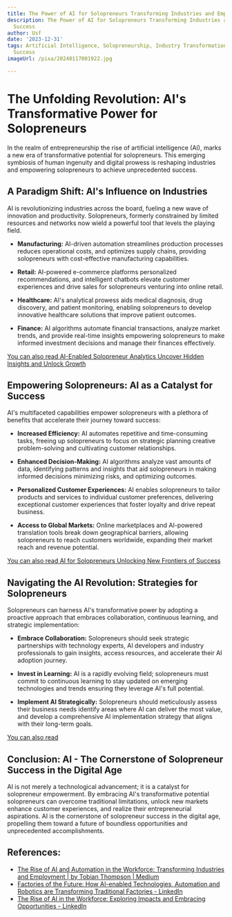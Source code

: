 ```yaml
---
title: The Power of AI for Solopreneurs Transforming Industries and Empowering Success
description: The Power of AI for Solopreneurs Transforming Industries and Empowering
  Success
author: Usf
date: '2023-12-31'
tags: Artificial Intelligence, Solopreneurship, Industry Transformation, Empowerment,
  Success
imageUrl: /pixa/20240117001922.jpg

---
```

# The Unfolding Revolution: AI's  Transformative Power for Solopreneurs

In the realm of entrepreneurship the rise of artificial intelligence (AI), marks a new era of transformative potential  for  solopreneurs. This emerging symbiosis  of human ingenuity and digital prowess is reshaping industries and empowering solopreneurs to achieve unprecedented success.

##  A Paradigm Shift: AI's Influence on Industries

AI is revolutionizing industries across the board, fueling  a new wave of innovation and productivity. Solopreneurs, formerly constrained by limited resources  and networks now wield a powerful  tool that levels the  playing field.

- **Manufacturing:** AI-driven automation  streamlines production  processes reduces operational costs,  and optimizes supply chains, providing solopreneurs with cost-effective manufacturing capabilities.

- **Retail:**  AI-powered e-commerce platforms personalized recommendations, and intelligent chatbots elevate customer experiences and drive sales for solopreneurs venturing into online retail.

- **Healthcare:** AI's analytical prowess aids medical diagnosis, drug discovery, and patient monitoring, enabling  solopreneurs to develop innovative healthcare solutions that  improve patient outcomes.

- **Finance:** AI algorithms automate  financial transactions, analyze market trends, and provide real-time  insights  empowering solopreneurs to make informed investment decisions  and manage their finances effectively.

[You can also read AI-Enabled Solopreneur Analytics  Uncover Hidden Insights and Unlock Growth](AI-Enabled%20Solopreneur%20Analytics%20Uncover%20Hidden%20Insights%20and%20Unlock%20Growth)


## Empowering Solopreneurs:  AI as a Catalyst for Success

AI's multifaceted  capabilities  empower solopreneurs with a plethora of benefits that accelerate  their journey toward success:

- **Increased Efficiency:** AI automates repetitive and time-consuming tasks,  freeing up solopreneurs to focus on  strategic planning creative problem-solving and cultivating customer relationships.

- **Enhanced Decision-Making:** AI  algorithms analyze vast amounts of data, identifying patterns  and insights that  aid solopreneurs in making informed decisions minimizing risks, and optimizing outcomes.

- **Personalized Customer Experiences:** AI enables solopreneurs to tailor products  and services to individual customer preferences, delivering  exceptional customer experiences that foster loyalty and drive repeat business.

- **Access to Global Markets:** Online marketplaces and AI-powered translation tools break down geographical barriers, allowing solopreneurs to reach customers worldwide, expanding their market  reach and revenue potential.

[You can also read  AI for Solopreneurs Unlocking New Frontiers of Success](AI%20for%20Solopreneurs%20Unlocking%20New%20Frontiers%20of%20Success)


## Navigating the AI Revolution: Strategies for Solopreneurs

Solopreneurs can harness AI's  transformative  power by adopting a proactive approach that embraces collaboration, continuous learning, and strategic implementation:

- **Embrace Collaboration:** Solopreneurs should seek strategic partnerships with technology experts, AI developers and industry professionals to gain insights, access resources, and  accelerate their AI adoption journey.

- **Invest in Learning:** AI is a rapidly evolving field; solopreneurs must commit to continuous  learning to stay updated on emerging technologies and trends ensuring they leverage AI's full potential.

- **Implement AI Strategically:** Solopreneurs should meticulously assess their business needs identify areas where AI can deliver the  most value, and  develop a comprehensive AI implementation strategy that aligns with their  long-term goals.

[You can also read ]()


##  Conclusion: AI - The Cornerstone of  Solopreneur Success in the Digital Age

AI is not merely a  technological  advancement; it is a catalyst for solopreneur empowerment.  By  embracing AI's  transformative potential solopreneurs can overcome traditional limitations, unlock new markets enhance customer experiences, and realize their  entrepreneurial  aspirations.  AI is the cornerstone of solopreneur success in the digital age, propelling them toward a future of boundless opportunities and unprecedented accomplishments.

## References:
- [The Rise of AI and Automation in the Workforce: Transforming Industries and Employment | by Tobian Thompson | Medium](https://medium.com/@tobianthompson91/the-rise-of-ai-and-automation-in-the-workforce-transforming-industries-and-employment-209084193504)
- [Factories of the Future: How AI-enabled Technologies, Automation and Robotics are Transforming Traditional Factories - LinkedIn](https://www.linkedin.com/pulse/factories-future-how-ai-enabled-technologies-robotics-nii-simmonds)
- [The Rise of AI in the Workforce: Exploring Impacts and Embracing Opportunities - LinkedIn](https://www.linkedin.com/pulse/rise-ai-workforce-exploring-impacts-embracing-opportunities)
